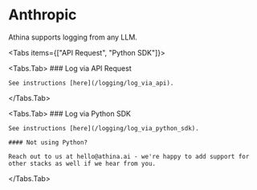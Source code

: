 
# Anthropic

Athina supports logging from any LLM.

<Tabs items={["API Request", "Python SDK"]}>

 <Tabs.Tab>
    ### Log via API Request

    See instructions [here](/logging/log_via_api).

 </Tabs.Tab>

 <Tabs.Tab>
    ### Log via Python SDK

    See instructions [here](/logging/log_via_python_sdk).

    #### Not using Python?

    Reach out to us at hello@athina.ai - we're happy to add support for other stacks as well if we hear from you.   

  </Tabs.Tab>

</Tabs>
